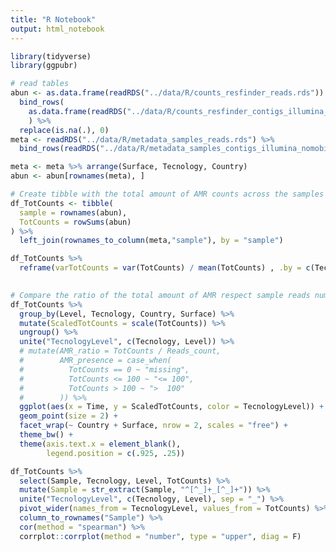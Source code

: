 ```yaml
---
title: "R Notebook"
output: html_notebook
---
```


```r
library(tidyverse)
library(ggpubr)
```

```r
# read tables
abun <- as.data.frame(readRDS("../data/R/counts_resfinder_reads.rds")) %>%
  bind_rows(
    as.data.frame(readRDS("../data/R/counts_resfinder_contigs_illumina_nomobile.rds"))
    ) %>%
  replace(is.na(.), 0)
meta <- readRDS("../data/R/metadata_samples_reads.rds") %>%
  bind_rows(readRDS("../data/R/metadata_samples_contigs_illumina_nomobile.rds"))

meta <- meta %>% arrange(Surface, Tecnology, Country)
abun <- abun[rownames(meta), ]
```

```r
# Create tibble with the total amount of AMR counts across the samples with the metadata
df_TotCounts <- tibble(
  sample = rownames(abun),
  TotCounts = rowSums(abun)
) %>%
  left_join(rownames_to_column(meta,"sample"), by = "sample")
```

```r
df_TotCounts %>%
  reframe(varTotCounts = var(TotCounts) / mean(TotCounts) , .by = c(Tecnology, Level))
  
```


```r
# Compare the ratio of the total amount of AMR respect sample reads number
df_TotCounts %>%
  group_by(Level, Tecnology, Country, Surface) %>%
  mutate(ScaledTotCounts = scale(TotCounts)) %>%
  ungroup() %>%
  unite("TecnologyLevel", c(Tecnology, Level)) %>%
  # mutate(AMR_ratio = TotCounts / Reads_count,
  #        AMR_presence = case_when(
  #          TotCounts == 0 ~ "missing",
  #          TotCounts <= 100 ~ "<= 100",
  #          TotCounts > 100 ~ ">  100"
  #        )) %>%
  ggplot(aes(x = Time, y = ScaledTotCounts, color = TecnologyLevel)) +
  geom_point(size = 2) +
  facet_wrap(~ Country + Surface, nrow = 2, scales = "free") +
  theme_bw() +
  theme(axis.text.x = element_blank(),
        legend.position = c(.925, .25)) 
```

```r
df_TotCounts %>%
  select(Sample, Tecnology, Level, TotCounts) %>%
  mutate(Sample = str_extract(Sample, "^[^_]+_[^_]+")) %>%
  unite("TecnologyLevel", c(Tecnology, Level), sep = "_") %>%
  pivot_wider(names_from = TecnologyLevel, values_from = TotCounts) %>%
  column_to_rownames("Sample") %>%
  cor(method = "spearman") %>% 
  corrplot::corrplot(method = "number", type = "upper", diag = F)
    
```


